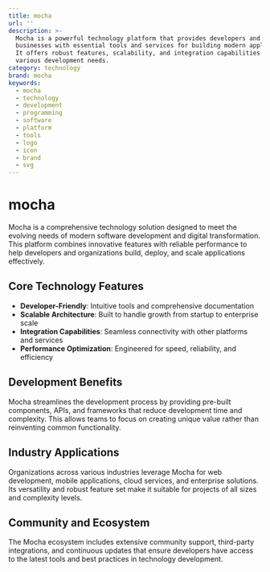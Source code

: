 ```yaml
---
title: mocha
url: ''
description: >-
  Mocha is a powerful technology platform that provides developers and
  businesses with essential tools and services for building modern applications.
  It offers robust features, scalability, and integration capabilities for
  various development needs.
category: technology
brand: mocha
keywords:
  - mocha
  - technology
  - development
  - programming
  - software
  - platform
  - tools
  - logo
  - icon
  - brand
  - svg
---
```


# mocha

Mocha is a comprehensive technology solution designed to meet the evolving needs of modern software development and digital transformation. This platform combines innovative features with reliable performance to help developers and organizations build, deploy, and scale applications effectively.

## Core Technology Features

- **Developer-Friendly**: Intuitive tools and comprehensive documentation
- **Scalable Architecture**: Built to handle growth from startup to enterprise scale
- **Integration Capabilities**: Seamless connectivity with other platforms and services
- **Performance Optimization**: Engineered for speed, reliability, and efficiency

## Development Benefits

Mocha streamlines the development process by providing pre-built components, APIs, and frameworks that reduce development time and complexity. This allows teams to focus on creating unique value rather than reinventing common functionality.

## Industry Applications

Organizations across various industries leverage Mocha for web development, mobile applications, cloud services, and enterprise solutions. Its versatility and robust feature set make it suitable for projects of all sizes and complexity levels.

## Community and Ecosystem

The Mocha ecosystem includes extensive community support, third-party integrations, and continuous updates that ensure developers have access to the latest tools and best practices in technology development.
